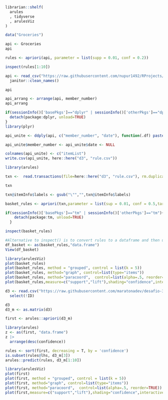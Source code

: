 ```r
librarian::shelf(
  arules
  , tidyverse
  , arulesViz
)
```


```r
data("Groceries") 

api <- Groceries
api 
```


```r
rules <- apriori(api, parameter = list(supp = 0.01, conf = 0.2))
```

```r
inspect(rules[1:10])
```

```r
api <- read_csv("https://raw.githubusercontent.com/nupur1492/RProjects/master/MarketBasketAnalysis/Groceries_dataset.csv") |> 
  janitor::clean_names()
```


```r
api
```


```r
api_arrang <- arrange(api, member_number)
api_arrang
```


```r
if(sessionInfo()['basePkgs']=="dplyr" | sessionInfo()['otherPkgs']=="dplyr"){
  detach(package:dplyr, unload=TRUE)
}
library(plyr)
```

```r
api_unite <- ddply(api, c("member_number", "date"), function(.df) paste(.df$item_description, collapse = ","))
```


```r
api_unite$member_number <- api_unite$date <- NULL
```

```r
colnames(api_unite) <- c("itemList")
write.csv(api_unite, here::here("d3", "rule.csv"))
```


```r
library(arules)
```

```r
txn <-  read.transactions(file=here::here("d3", "rule.csv"), rm.duplicates= TRUE, format="basket",sep=",",cols=1)
```

```r
txn
```

```r
txn@itemInfo$labels <- gsub("\"","",txn@itemInfo$labels)
```

```r
basket_rules <- apriori(txn,parameter = list(sup = 0.01, conf = 0.5,target="rules"))
```

```r
if(sessionInfo()['basePkgs']=="tm" | sessionInfo()['otherPkgs']=="tm"){
    detach(package:tm, unload=TRUE)
  }

inspect(basket_rules)

#Alternative to inspect() is to convert rules to a dataframe and then use View()
df_basket <- as(basket_rules,"data.frame")
View(df_basket)
```

```r
library(arulesViz)
plot(basket_rules)
plot(basket_rules, method = "grouped", control = list(k = 5))
plot(basket_rules, method="graph", control=list(type="items"))
plot(basket_rules, method="paracoord",  control=list(alpha=.5, reorder=TRUE))
plot(basket_rules,measure=c("support","lift"),shading="confidence",interactive=T)
```

```r
d3 <- read.csv("https://raw.githubusercontent.com/maratonadev/desafio-3-2021/main/assets/data/InvestmentBankCDE.csv") |>   dplyr::mutate_all(as.numeric) |> 
  select(!ID)

d3
d3_m <- as.matrix(d3)
```

```r
first <- arules::apriori(d3_m)

```

```r
library(arules)
z <- as(first, "data.frame")
z |> 
  arrange(desc(confidence))
```

```r
rules <- sort(first, decreasing = T, by = 'confidence')
is.subset(rules@lhs, d3_m[3])
arules::predict(rules, d3_m[1:10])
```



```r
library(arulesViz)
plot(first)
plot(first, method = "grouped", control = list(k = 5))
plot(first, method="graph", control=list(type="items"))
plot(first, method="paracoord",  control=list(alpha=.5, reorder=TRUE))
plot(first,measure=c("support","lift"),shading="confidence",interactive=T)
```

